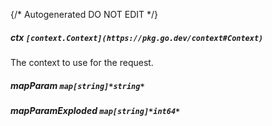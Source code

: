 {/* Autogenerated DO NOT EDIT  */}
##### **ctx** `[context.Context](https://pkg.go.dev/context#Context)`
The context to use for the request.

##### **mapParam** `map[string]*string*`

##### **mapParamExploded** `map[string]*int64*`

